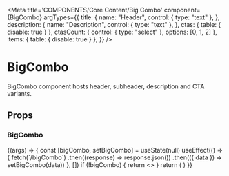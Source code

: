 
<Meta
  title='COMPONENTS/Core Content/Big Combo'
  component={BigCombo}
  argTypes={{
    title: {
      name: "Header",
      control: { type: "text" },
    },
    description: {
      name: "Description",
      control: { type: "text" },
    },
    ctas: { table: { disable: true } },
    ctasCount: { control: { type: "select" }, options: [0, 1, 2] },
    items: { table: { disable: true } },
  }}
/>

# BigCombo

BigCombo component hosts header, subheader, description and CTA variants.

## Props

<Props of={BigCombo} />

### BigCombo

<Preview>
  <Story name='Big Combo'>
    {(args) => {
      const [bigCombo, setBigCombo] = useState(null)
      useEffect(() => {
        fetch(`/bigCombo`)
          .then((response) => response.json())
          .then(({ data }) => setBigCombo(data))
      }, [])
      if (!bigCombo) {
        return <></>
      }
      return (
        <BigCombo
          title={args.title || bigCombo.title}
          description={args.description || bigCombo.text}
          ctas={bigCombo.ctas.slice(0, args.ctasCount)}
          items={bigCombo.items}
        />
      )
    }}
  </Story>
</Preview>